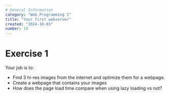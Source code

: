 ```yaml
---
# General Information
category: "Web Programming I"
title: "Your first webserver"
created: "2024-10-03"
number: 19
---
```


# Exercise 1

Your job is to:

- Find 3 hi-res images from the internet and optimize them for a webpage.
- Create a webpage that contains your images
- How does the page load time compare when using lazy loading vs not?
